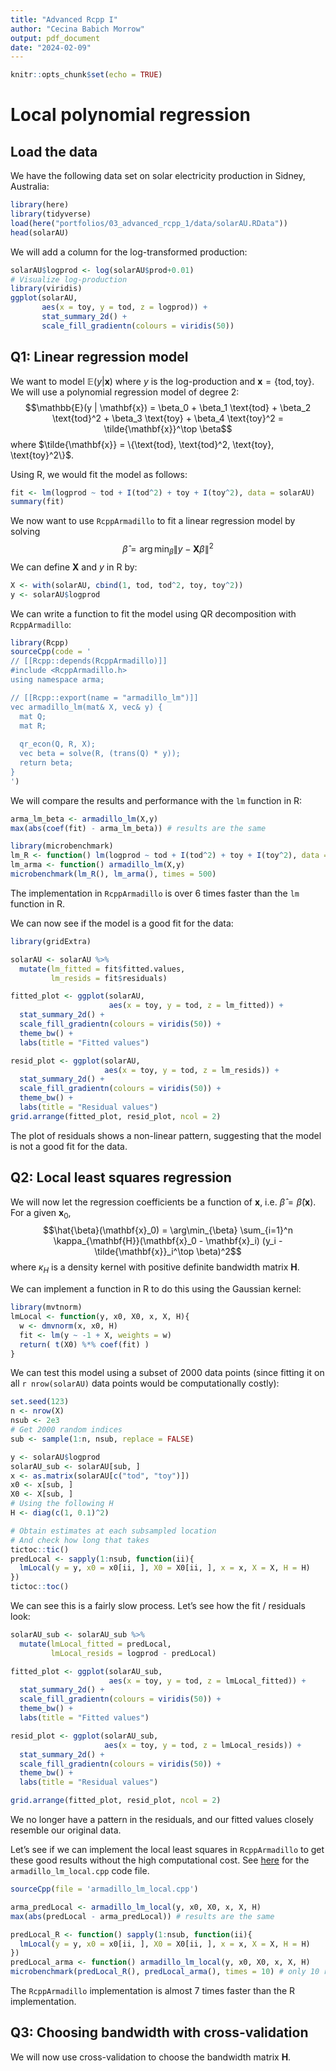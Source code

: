 ```yaml
---
title: "Advanced Rcpp I"
author: "Cecina Babich Morrow"
output: pdf_document
date: "2024-02-09"
---
```


```r
knitr::opts_chunk$set(echo = TRUE)
```

# Local polynomial regression

## Load the data

We have the following data set on solar electricity production in Sidney, Australia:

```r
library(here)
library(tidyverse)
load(here("portfolios/03_advanced_rcpp_1/data/solarAU.RData"))
head(solarAU)
```

We will add a column for the log-transformed production:

```r
solarAU$logprod <- log(solarAU$prod+0.01)
# Visualize log-production
library(viridis)
ggplot(solarAU,
       aes(x = toy, y = tod, z = logprod)) +
       stat_summary_2d() +
       scale_fill_gradientn(colours = viridis(50))
```

## Q1: Linear regression model

We want to model $\mathbb{E}(y | \mathbf{x})$ where $y$ is the log-production and $\mathbf{x} = \{ \text{tod}, \text{toy}\}$. We will use a polynomial regression model of degree 2: $$\mathbb{E}(y | \mathbf{x}) = \beta_0 + \beta_1 \text{tod} + \beta_2 \text{tod}^2 + \beta_3 \text{toy} + \beta_4 \text{toy}^2 = \tilde{\mathbf{x}}^\top \beta$$
where $\tilde{\mathbf{x}} = \{\text{tod}, \text{tod}^2, \text{toy}, \text{toy}^2\}$.

Using R, we would fit the model as follows:

```r
fit <- lm(logprod ~ tod + I(tod^2) + toy + I(toy^2), data = solarAU)
summary(fit)
```

We now want to use `RcppArmadillo` to fit a linear regression model by solving $$\hat{\beta} = \arg\min_{\beta} \lVert y - \mathbf{X}\beta \rVert^2$$
We can define $\mathbf{X}$ and $y$ in R by:

```r
X <- with(solarAU, cbind(1, tod, tod^2, toy, toy^2))
y <- solarAU$logprod
```

We can write a function to fit the model using QR decomposition with `RcppArmadillo`:

```r
library(Rcpp)
sourceCpp(code = '
// [[Rcpp::depends(RcppArmadillo)]]
#include <RcppArmadillo.h>
using namespace arma;

// [[Rcpp::export(name = "armadillo_lm")]]
vec armadillo_lm(mat& X, vec& y) {
  mat Q;
  mat R;
  
  qr_econ(Q, R, X);
  vec beta = solve(R, (trans(Q) * y));
  return beta;
}
')
```

We will compare the results and performance with the `lm` function in R:

```r
arma_lm_beta <- armadillo_lm(X,y)
max(abs(coef(fit) - arma_lm_beta)) # results are the same

library(microbenchmark)
lm_R <- function() lm(logprod ~ tod + I(tod^2) + toy + I(toy^2), data = solarAU)
lm_arma <- function() armadillo_lm(X,y)
microbenchmark(lm_R(), lm_arma(), times = 500)
```

The implementation in `RcppArmadillo` is over 6 times faster than the `lm` function in R.

We can now see if the model is a good fit for the data:

```r
library(gridExtra)

solarAU <- solarAU %>% 
  mutate(lm_fitted = fit$fitted.values,
         lm_resids = fit$residuals)

fitted_plot <- ggplot(solarAU,
                      aes(x = toy, y = tod, z = lm_fitted)) +
  stat_summary_2d() +
  scale_fill_gradientn(colours = viridis(50)) +
  theme_bw() +
  labs(title = "Fitted values")

resid_plot <- ggplot(solarAU,
                     aes(x = toy, y = tod, z = lm_resids)) +
  stat_summary_2d() +
  scale_fill_gradientn(colours = viridis(50)) +
  theme_bw() +
  labs(title = "Residual values")
grid.arrange(fitted_plot, resid_plot, ncol = 2)
```

The plot of residuals shows a non-linear pattern, suggesting that the model is not a good fit for the data.

## Q2: Local least squares regression

We will now let the regression coefficients be a function of $\mathbf{x}$, i.e. $\hat{\beta} = \hat{\beta}(\mathbf{x})$. For a given $\mathbf{x}_0$, $$\hat{\beta}(\mathbf{x}_0) = \arg\min_{\beta} \sum_{i=1}^n \kappa_{\mathbf{H}}(\mathbf{x}_0 - \mathbf{x}_i) (y_i - \tilde{\mathbf{x}}_i^\top \beta)^2$$
where $\kappa_H$ is a density kernel with positive definite bandwidth matrix $\mathbf{H}$.

We can implement a function in R to do this using the Gaussian kernel:

```r
library(mvtnorm)
lmLocal <- function(y, x0, X0, x, X, H){
  w <- dmvnorm(x, x0, H)
  fit <- lm(y ~ -1 + X, weights = w)
  return( t(X0) %*% coef(fit) )
}
```

We can test this model using a subset of 2000 data points (since fitting it on all `r nrow(solarAU)` data points would be computationally costly):

```r
set.seed(123)
n <- nrow(X)
nsub <- 2e3
# Get 2000 random indices
sub <- sample(1:n, nsub, replace = FALSE)

y <- solarAU$logprod
solarAU_sub <- solarAU[sub, ]
x <- as.matrix(solarAU[c("tod", "toy")])
x0 <- x[sub, ]
X0 <- X[sub, ]
# Using the following H
H <- diag(c(1, 0.1)^2)

# Obtain estimates at each subsampled location
# And check how long that takes
tictoc::tic()
predLocal <- sapply(1:nsub, function(ii){
  lmLocal(y = y, x0 = x0[ii, ], X0 = X0[ii, ], x = x, X = X, H = H)
})
tictoc::toc()
```

We can see this is a fairly slow process. Let's see how the fit / residuals look:

```r
solarAU_sub <- solarAU_sub %>% 
  mutate(lmLocal_fitted = predLocal,
         lmLocal_resids = logprod - predLocal)

fitted_plot <- ggplot(solarAU_sub,
                      aes(x = toy, y = tod, z = lmLocal_fitted)) +
  stat_summary_2d() +
  scale_fill_gradientn(colours = viridis(50)) +
  theme_bw() +
  labs(title = "Fitted values")

resid_plot <- ggplot(solarAU_sub,
                     aes(x = toy, y = tod, z = lmLocal_resids)) +
  stat_summary_2d() +
  scale_fill_gradientn(colours = viridis(50)) +
  theme_bw() +
  labs(title = "Residual values")

grid.arrange(fitted_plot, resid_plot, ncol = 2)
```

We no longer have a pattern in the residuals, and our fitted values closely resemble our original data.

Let's see if we can implement the local least squares in `RcppArmadillo` to get these good results without the high computational cost. See [here](https://github.com/babichmorrowc/statistical_computing2/blob/main/portfolios/03_advanced_rcpp_1/armadillo_lm_local.cpp) for the `armadillo_lm_local.cpp` code file.

```r
sourceCpp(file = 'armadillo_lm_local.cpp')

arma_predLocal <- armadillo_lm_local(y, x0, X0, x, X, H)
max(abs(predLocal - arma_predLocal)) # results are the same

predLocal_R <- function() sapply(1:nsub, function(ii){
  lmLocal(y = y, x0 = x0[ii, ], X0 = X0[ii, ], x = x, X = X, H = H)
})
predLocal_arma <- function() armadillo_lm_local(y, x0, X0, x, X, H)
microbenchmark(predLocal_R(), predLocal_arma(), times = 10) # only 10 runs because R is super slow
```

The `RcppArmadillo` implementation is almost 7 times faster than the R implementation.

## Q3: Choosing bandwidth with cross-validation

We will now use cross-validation to choose the bandwidth matrix $\mathbf{H}$. 
